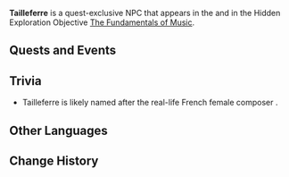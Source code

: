 {{Character Infobox
|type             = Quest NPC
|image            = NPC Tailleferre.png
|realname         = <!-- Optional, if different from in-game name -->
|deceased         = <!-- Past (for deceased prior to events of the game) or free response -->
|region           = Fontaine<!-- Character's home/main nation -->
|location         = Fontaine<!-- Nation where you can find the character in the game -->
|affiliation      = 
|title            = 

|ancestry         = <!-- Clan/family -->
|father           = 
|mother           = 
|spouse           = 
|sibling          = 
|child            = 
|relative         = 

|voiceEN          = 
|voiceCN          = 
|voiceJP          = 
|voiceKR          = 
}}
'''Tailleferre''' is a quest-exclusive NPC that appears in the {{Quest|Echoes of the Ancient World}} and in the Hidden Exploration Objective [[The Fundamentals of Music]].
<!--
==Location==
{{subst:#tag:gallery|
NPC Location {{subst:#titleparts:{{subst:PAGENAME}}}}.png{{subst:!}}{{subst:#titleparts:{{subst:PAGENAME}}}}'s location
NPC Location {{subst:#titleparts:{{subst:PAGENAME}}}} Context.png{{subst:!}}Additional context
}}

==Profile==
<!~~Detailed story/lore information goes here.~~>
''(To be added.)''

===Appearance===
<!~~Keep appearance section short and concise. Limit to 2 paragraphs with 3-4 sentences each.~~>
''(To be added.)''
-->
==Quests and Events==
{{Quests and Events}}
<!--
==Idle Quotes==
{{Dialogue Start}}
: {{DIcon|Idle}} {{Tx}}
:: {{A|VO {{subst:#titleparts:{{subst:PAGENAME}}}} 01.ogg}} "{{Tx}}"
{{Dialogue End}}

==Dialogue==
{{Dialogue Start}}
:'''{{subst:#titleparts:{{subst:PAGENAME}}}}:''' 
:{{DIcon}}
{{Dialogue End}}
<!--
==Event Dialogue==
===Event Name===
{{Dialogue Start}}
:'''{{subst:#titleparts:{{subst:PAGENAME}}}}:'''
{{Dialogue End}}
-->

==Trivia==
* Tailleferre is likely named after the real-life French female composer {{w|Germaine Tailleferre}}.

==Other Languages==
{{Other Languages
|default_hidden=1
|en      = Tailleferre
|zhs     = 塔耶芙尔
|zhs_rm  = Tǎyéfú'ěr
|zht     = 塔耶芙爾
|zht_rm  = Tǎyéfú'ěr
|ja      = タイユフェール
|ja_rm   = Taiyufeeru
|ko      = 타이페르
|ko_rm   = 
|es      = Tailleferre
|fr      = Tailleferre
|ru      = Тайлефер
|th      = Tailleferre
|vi      = Tailleferre
|de      = Tailleferre
|id      = Tailleferre
|pt      = Tailleferre
|tr      = Tailleferre
|it      = Tailleferre
}}

==Change History==
{{Change History|4.0}}
<!--
==References==
{{Reflist}}
-->